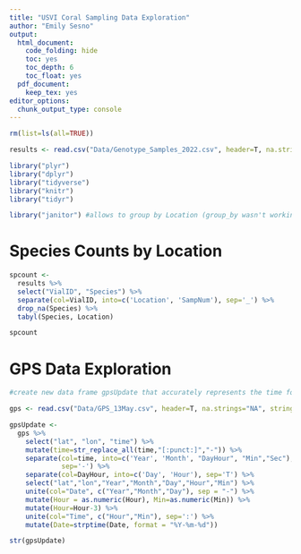 ```yaml
---
title: "USVI Coral Sampling Data Exploration"
author: "Emily Sesno"
output:
  html_document:
    code_folding: hide
    toc: yes
    toc_depth: 6
    toc_float: yes
  pdf_document:
    keep_tex: yes
editor_options: 
  chunk_output_type: console
---
```


```r
rm(list=ls(all=TRUE))

results <- read.csv("Data/Genotype_Samples_2022.csv", header=T, na.strings="na")

library("plyr") 
library("dplyr")
library("tidyverse")
library("knitr")
library("tidyr")

library("janitor") #allows to group by Location (group_by wasn't working properly)

```

# Species Counts by Location
```r

spcount <- 
  results %>% 
  select("VialID", "Species") %>% 
  separate(col=VialID, into=c('Location', 'SampNum'), sep='_') %>% 
  drop_na(Species) %>% 
  tabyl(Species, Location)

spcount

```

# GPS Data Exploration
```r

#create new data frame gpsUpdate that accurately represents the time for correct time zone. Will use this to autofind corresponding times in our metadata sheet

gps <- read.csv("Data/GPS_13May.csv", header=T, na.strings="NA", stringsAsFactors=FALSE)

gpsUpdate <- 
  gps %>% 
    select("lat", "lon", "time") %>% 
    mutate(time=str_replace_all(time,"[:punct:]","-")) %>% 
    separate(col=time, into=c('Year', 'Month', "DayHour", "Min","Sec"),
             sep='-') %>% 
    separate(col=DayHour, into=c('Day', 'Hour'), sep='T') %>% 
    select("lat","lon","Year","Month","Day","Hour","Min") %>% 
    unite(col="Date", c("Year","Month","Day"), sep = "-") %>% 
    mutate(Hour = as.numeric(Hour), Min=as.numeric(Min)) %>% 
    mutate(Hour=Hour-3) %>% 
    unite(col="Time", c("Hour","Min"), sep=':') %>%
    mutate(Date=strptime(Date, format = "%Y-%m-%d"))

str(gpsUpdate)
    






```

